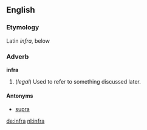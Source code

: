 ==English==
===Etymology===
Latin ''infra'', below

===Adverb===
'''infra'''

#(''legal'') Used to refer to something discussed later.

====Antonyms====
*[[supra]]

[[de:infra]]
[[nl:infra]]